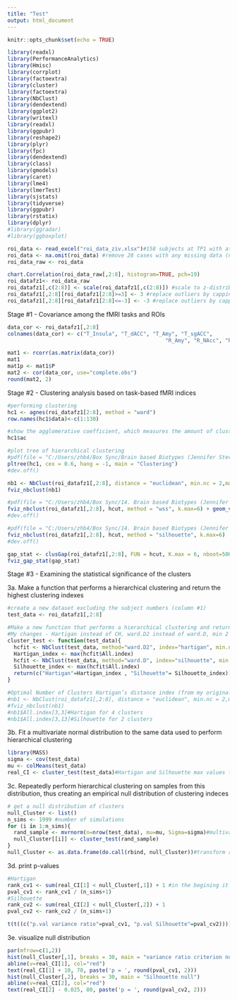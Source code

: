 ---
title: "Test"
output: html_document
---

```{r setup, include=FALSE}
knitr::opts_chunk$set(echo = TRUE)
```

```{r Load Libraries , include=FALSE}
library(readxl)
library(PerformanceAnalytics)
library(Hmisc)
library(corrplot)
library(factoextra)
library(cluster)
library(factoextra)
library(NbClust)
library(dendextend)
library(ggplot2)
library(writexl)
library(readxl)
library(ggpubr)
library(reshape2)
library(plyr)
library(fpc) 
library(dendextend)
library(class)
library(gmodels)
library(caret)
library(lme4)
library(lmerTest)
library(sjstats)
library(tidyverse)
library(ggpubr)
library(rstatix)
library(dplyr)
#library(ggradar)
#library(ggboxplot)
```

```{r Import Neural Data, include=FALSE}
roi_data <- read_excel("roi_data_ziv.xlsx")#158 subjects at TP1 with at least one task
roi_data <- na.omit(roi_data) #remove 28 cases with any missing data (n=3 without Hariri & n=25 without Domino) 
roi_data_raw <- roi_data 
```

```{r Outliers Correction}
chart.Correlation(roi_data_raw[,2:8], histogram=TRUE, pch=19)
roi_datafz1<- roi_data_raw
roi_datafz1[,c(2:8)] <- scale(roi_datafz1[,c(2:8)]) #scale to z-distribution
roi_datafz1[,2:8][roi_datafz1[2:8]>=3] <- 3 #replace outliers by capping to +3
roi_datafz1[,2:8][roi_datafz1[2:8]<=-3] <- -3 #replace outliers by capping -3
```

Stage #1 - Covariance among the fMRI tasks and ROIs
```{r Correlation Matrices}
data_cor <- roi_datafz1[,2:8]
colnames(data_cor) <- c("T_Insula", "T_dACC", "T_Amy", "T_sgACC",
                                                  "R_Amy", "R_NAcc", "R_OFC")

mat1 <- rcorr(as.matrix(data_cor))
mat1
mat1p <- mat1$P
mat2 <- cor(data_cor, use="complete.obs")
round(mat2, 2)
```
Stage #2 - Clustering analysis based on task-based fMRI indices
```{r }
#performing clustering
hc1 <- agnes(roi_datafz1[2:8], method = "ward")
row.names(hc1$data)<-c(1:130)

#show the agglomerative coefficient, which measures the amount of clustering structure found (values closer to 1 suggest strong clustering structure).
hc1$ac 

#plot tree of hierarchical clustering
#pdf(file = "C:/Users/zhb4/Box Sync/Brain based Biotypes (Jennifer Stevens)/Clustering_Tree.pdf", width = 4, height = 4) 
pltree(hc1, cex = 0.6, hang = -1, main = "Clustering")
#dev.off()

```

```{r Optimal Number of Clusters Hartigan’s distance index}
nb1 <- NbClust(roi_datafz1[,2:8], distance = "euclidean", min.nc = 2,max.nc = 6, method = "ward.D2", index="alllong")
fviz_nbclust(nb1)

#pdf(file = "C:/Users/zhb4/Box Sync/14. Brain based Biotypes (Jennifer Stevens)/Output/Supplementary_Figure_1a.pdf", width = 4, height = 4) 
fviz_nbclust(roi_datafz1[,2:8], hcut, method = "wss", k.max=6) + geom_vline(xintercept = 4, linetype = 2, color="steelblue")
#dev.off()
```

```{r Optimal Number of Clusters Silhouette}
#pdf(file = "C:/Users/zhb4/Box Sync/14. Brain based Biotypes (Jennifer Stevens)/Output/Supplementary_Figure_1b.pdf", width = 4, height = 4) 
fviz_nbclust(roi_datafz1[,2:8], hcut, method = "silhouette", k.max=6)
#dev.off()
```

```{r Optimal Number of Clusters GAP Statistics}
gap_stat <- clusGap(roi_datafz1[,2:8], FUN = hcut, K.max = 6, nboot=500)
fviz_gap_stat(gap_stat)
```

Stage #3 - Examining the statistical significance of the clusters


3a. Make a function that performs a hierarchical clustering and return the highest clustering indexes
```{r, message=F}
#create a new dataset excluding the subject numbers (column #1) 
test_data <- roi_datafz1[,2:8]

#Make a new function that performs a hierarchical clustering and return the highest clustering indexes
#My changes - Hartigan instead of CH, ward.D2 instead of ward.D, min 2 instead of 3, max 6 instead of 5
cluster_test <- function(test_data){
  hcfit <- NbClust(test_data, method="ward.D2", index="hartigan", min.nc=2, max.nc = 6)
  Hartigan_index <- max(hcfit$All.index)
  hcfit <- NbClust(test_data, method="ward.D", index="silhouette", min.nc=2, max.nc = 6)
  Silhouette_index <- max(hcfit$All.index) 
  return(c("Hartigan"=Hartigan_index , "Silhouette"= Silhouette_index))
}

#Optimal Number of Clusters Hartigan’s distance index (from my original script)
#nb1 <- NbClust(roi_datafz1[,2:8], distance = "euclidean", min.nc = 2,max.nc = 6, method = "ward.D2", index="alllong")
#fviz_nbclust(nb1)
#nb1$All.index[3,3]#Hartigan for 4 clusters
#nb1$All.index[3,13]#Silhouette for 2 clusters
```

3b. Fit a multivariate normal distribution to the same data used to perform hierarchical clustering
```{r}
library(MASS)
sigma <- cov(test_data)
mu <- colMeans(test_data)
real_CI <- cluster_test(test_data)#Hartigan and Silhouette max values for the real clusters
```

3c. Repeatedly perform hierarchical clustering on samples from this distribution, thus creating an empirical null distribution of clustering indeces
```{r}
# get a null distribution of clusters
null_Cluster <- list()
n_sims <- 1999 #number of simulations
for (i in 1:n_sims){
  rand_sample <- mvrnorm(n=nrow(test_data), mu=mu, Sigma=sigma)#multivariate normally distributed data
  null_Cluster[[i]] <- cluster_test(rand_sample)
}
null_Cluster <- as.data.frame(do.call(rbind, null_Cluster))#transform results to data frame
```

3d. print p-values

```{r}
#Hartigan
rank_cv1 <- sum(real_CI[1] < null_Cluster[,1]) + 1 #in the begining it is 6, after changing to 1999 sim it will be 2000 total
pval_cv1 <- rank_cv1 / (n_sims+1)
#Silhouette
rank_cv2 <- sum(real_CI[2] < null_Cluster[,2]) + 1
pval_cv2 <- rank_cv2 / (n_sims+1)

t(t((c("p.val variance ratio"=pval_cv1, "p.val Silhouette"=pval_cv2))))#transpose the p-values
```

3e. visualize null distribution

```{r}
par(mfrow=c(1,2))
hist(null_Cluster[,1], breaks = 30, main = "variance ratio criterion null")
abline(v=real_CI[1], col="red")
text(real_CI[1] + 10, 70, paste('p = ', round(pval_cv1, 2)))
hist(null_Cluster[,2], breaks = 30, main = "Silhouette null")
abline(v=real_CI[2], col="red")
text(real_CI[2] - 0.025, 80, paste('p = ', round(pval_cv2, 2)))
```


